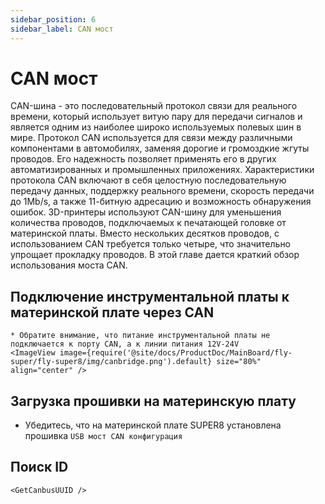 ```yaml
---
sidebar_position: 6
sidebar_label: CAN мост
---
```







# CAN мост

CAN-шина - это последовательный протокол связи для реального времени, который использует витую пару для передачи сигналов и является одним из наиболее широко используемых полевых шин в мире. Протокол CAN используется для связи между различными компонентами в автомобилях, заменяя дорогие и громоздкие жгуты проводов. Его надежность позволяет применять его в других автоматизированных и промышленных приложениях. Характеристики протокола CAN включают в себя целостную последовательную передачу данных, поддержку реального времени, скорость передачи до 1Mb/s, а также 11-битную адресацию и возможность обнаружения ошибок.
3D-принтеры используют CAN-шину для уменьшения количества проводов, подключаемых к печатающей головке от материнской платы. Вместо нескольких десятков проводов, с использованием CAN требуется только четыре, что значительно упрощает прокладку проводов.
В этой главе дается краткий обзор использования моста CAN.

## Подключение инструментальной платы к материнской плате через CAN

    * Обратите внимание, что питание инструментальной платы не подключается к порту CAN, а к линии питания 12V-24V
    <ImageView image={require('@site/docs/ProductDoc/MainBoard/fly-super/fly-super8/img/canbridge.png').default} size="80%" align="center" />


## Загрузка прошивки на материнскую плату

* Убедитесь, что на материнской плате SUPER8 установлена прошивка `USB мост CAN конфигурация`

## Поиск ID

    <GetCanbusUUID />